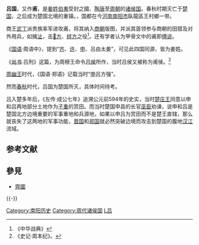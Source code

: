 {{周代诸侯国
|国名=吕
|国君姓氏=姜姓、呂氏
|爵位=侯<ref>《尚书·吕刑》郑玄注“吕侯受王命入为三公”，孔颖达引。转引自臧克和：《尚书文字校诂》，上海教育出版社1999年5月第1版，第526页。又《史记·周本纪》：“甫侯言於王，作脩刑辟”。</ref>
|国都=[[南陽|南陽]]宛之西
|分封者=[[帝堯|帝堯]]
|始祖=[[伯夷_(姜姓)|伯夷]]
|灭亡年=[[春秋时期|春秋]]初期
|灭亡原因=被[[楚国|楚国]]吞并
|史书记载=《[[史记|史记]]·周本纪》、《[[左传|左传]]·成公七年》
|朝代=[[陶唐|陶唐]]}}

'''吕国'''，又作'''甫'''，是[[伯夷_(姜姓)|姜姓伯夷]]受封之國、[[陶唐|陶唐]]至[[周朝|周朝]]的[[诸侯国|诸侯国]]。春秋时期灭亡于[[楚国|楚国]]，之后成为楚国北境的重镇。，国都在今[[河南|河南]][[南阳市|南阳市]]臥龍區王村鄉一带。

商王[[武丁|武丁]]派贵族率军进攻甫，将其纳入[[商朝|商朝]]版图，并派其首领参与商朝的田猎及对外用兵，如擒[[沚国|沚]]，击[[𢀛方|𢀛方]]、[[絴方|絴方]]之役<ref>《中华战典》</ref>。还有学者认为甲骨文中的甫即[[傅说|傅说]]。

《[[國語_(書)|国语]]·周语中》，提到“[[齐国|齐]]、[[许国|许]]、[[申国|申]]、吕由太姜”，可见此四国同源，皆为姜姓。

《[[尚书|尚书]]·吕刑》这篇，为周穆王命令[[吕侯|吕侯]]所作，当时吕侯又被称为甫侯。<ref>《史记·周本纪》。</ref>

[[周幽王|周幽王]]时代，《国语·郑语》记载当时“[[申国|申]]吕方强”。

然而[[春秋时期|春秋]]时代，吕国为楚国所灭，具体时间待考。

吕入楚多年后，《左传·成公七年》追溯公元前594年的史实，当时[[楚庄王|楚庄王]]同意以申和吕两地部分土地作为[[子重|子重]]的赏田。而当时楚国申县的长官[[巫臣|巫臣]]劝谏，说申和吕是楚国北方边境重要的军事重地和兵源地，如果以申吕为赏田而不是楚王直辖，那么就丧失了这两地的军事功能，[[晋国|晋国]]和[[郑国|郑国]]就必然突破边境而攻击到楚国的腹地[[汉江_(中国)|汉江]]流域。

==参考文献==
{{Reflist}}

==參見==
*[[齊國|齊國]]

{{-}}
{{河南省先秦列國}}
{{已废的南阳市古代行政区划}}

[[Category:南阳历史|Category:南阳历史]]
[[Category:周代诸侯国|Category:周代诸侯国]]
[[Category:春秋時期的國家|L吕]]